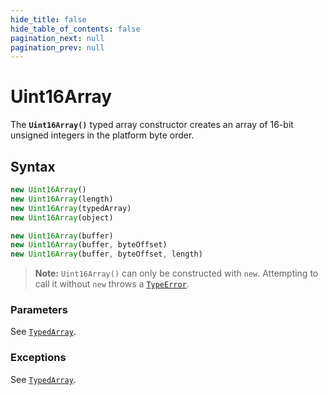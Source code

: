 ```yaml
---
hide_title: false
hide_table_of_contents: false
pagination_next: null
pagination_prev: null
---
```

# Uint16Array

The **`Uint16Array()`** typed array constructor creates an
array of 16-bit unsigned integers in the platform byte order.

## Syntax

```js
new Uint16Array()
new Uint16Array(length)
new Uint16Array(typedArray)
new Uint16Array(object)

new Uint16Array(buffer)
new Uint16Array(buffer, byteOffset)
new Uint16Array(buffer, byteOffset, length)
```

> **Note:** `Uint16Array()` can only be constructed with `new`. Attempting to call it without `new` throws a [`TypeError`](../../globals/TypeError/TypeError.mdx).

### Parameters

See [`TypedArray`](https://developer.mozilla.org/docs/Web/JavaScript/Reference/Global_Objects/TypedArray#parameters).

### Exceptions

See [`TypedArray`](https://developer.mozilla.org/docs/Web/JavaScript/Reference/Global_Objects/TypedArray#exceptions).
